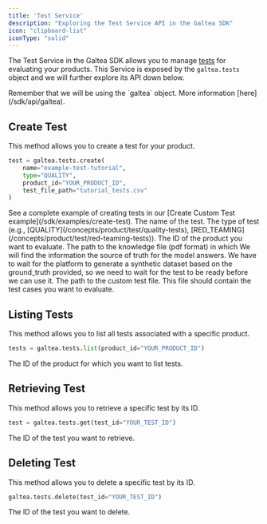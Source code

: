 ```yaml
---
title: 'Test Service'
description: "Exploring the Test Service API in the Galtea SDK"
icon: "clipboard-list"
iconType: "solid"
---
```


The Test Service in the Galtea SDK allows you to manage [tests](/concepts/product/test) for evaluating your products.
This Service is exposed by the `galtea.tests` object and we will further explore its API down below.

<Info>
  Remember that we will be using the `galtea` object. More information [here](/sdk/api/galtea).
</Info>

## Create Test

This method allows you to create a test for your product.

```python
test = galtea.tests.create(
    name="example-test-tutorial",
    type="QUALITY",
    product_id="YOUR_PRODUCT_ID",
    test_file_path="tutorial_tests.csv"
)
```

<Info>
  See a complete example of creating tests in our [Create Custom Test example](/sdk/examples/create-test).
</Info>

<ResponseField name="name" type="string" required>
  The name of the test.
</ResponseField>

<ResponseField name="type" type="string" required>
  The type of test (e.g., [QUALITY](/concepts/product/test/quality-tests), [RED_TEAMING](/concepts/product/test/red-teaming-tests)).
</ResponseField>

<ResponseField name="product_id" type="string" required>
  The ID of the product you want to evaluate.
</ResponseField>

<ResponseField name="ground_truth_file_path" type="string">
  The path to the knowledge file (pdf format) in which We will find the information the source of truth for the model answers.
  We have to wait for the platform to generate a synthetic dataset based on the ground_truth provided, so we need to wait for the test to be ready before we can use it.
</ResponseField>

<ResponseField name="test_file_path" type="string">
  The path to the custom test file.
  This file should contain the test cases you want to evaluate.
</ResponseField>

## Listing Tests

This method allows you to list all tests associated with a specific product.

```python
tests = galtea.tests.list(product_id="YOUR_PRODUCT_ID")
```

<ResponseField name="product_id" type="string" required>
  The ID of the product for which you want to list tests.
</ResponseField>

## Retrieving Test

This method allows you to retrieve a specific test by its ID.

```python
test = galtea.tests.get(test_id="YOUR_TEST_ID")
```

<ResponseField name="test_id" type="string" required>
  The ID of the test you want to retrieve.
</ResponseField>

## Deleting Test

This method allows you to delete a specific test by its ID.

```python
galtea.tests.delete(test_id="YOUR_TEST_ID")
```

<ResponseField name="test_id" type="string" required>
  The ID of the test you want to delete.
</ResponseField>

